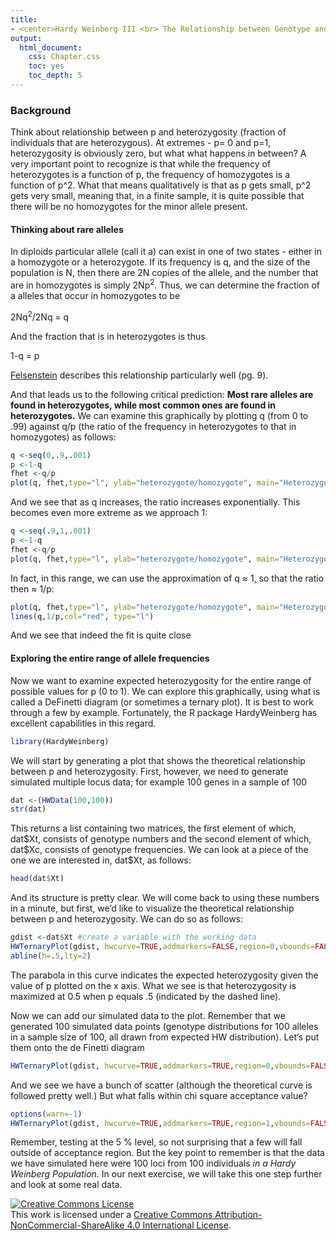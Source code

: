 ```yaml
---
title: 
- <center>Hardy Weinberg III <br> The Relationship between Genotype and Allele Frequencies</center>
output:
  html_document:
    css: Chapter.css
    toc: yes
    toc_depth: 5
---
```


### Background

Think about relationship between p and heterozygosity (fraction of individuals that are heterozygous).  At extremes - p= 0 and p=1, heterozygosity is obviously zero, but what  what happens in between? A very important point to recognize is that while the frequency of heterozygotes is a function of p, the frequency of homozygotes is a function of p^2.  What that means qualitatively is that as p gets small, p^2 gets very small, meaning that, in a finite sample, it is quite possible that there will be no homozygotes for the minor allele present.

#### Thinking about rare alleles

In diploids particular allele (call it a) can exist in one of two states - either in a homozygote or a heterozygote.  If its frequency is q, and the size of the population is N, then there are 2N copies of the allele, and the number that are in homozygotes is simply 2Np^2^.  Thus, we can determine the fraction of a alleles that occur in homozygotes to be

2Nq^2^/2Nq = q

And the fraction that is in heterozygotes is thus

1-q = p

[Felsenstein](http://evolution.gs.washington.edu/pgbook/pgbook.pdf) describes this relationship particularly well (pg. 9).

And that leads us to the following critical prediction:  **Most rare alleles are found in heterozygotes, while most common ones are found in heterozygotes.** We can examine this graphically by plotting q (from 0 to .99) against q/p (the ratio of the frequency in heterozygotes to that in homozygotes) as follows:


```r
q <-seq(0,.9,.001)
p <-1-q
fhet <-q/p
plot(q, fhet,type="l", ylab="heterozygote/homozygote", main="Heterozygote/Homozygote as a Function of p")
```
And we see that as q increases, the ratio increases exponentially.  This becomes even more extreme as we approach 1:
```r
q <-seq(.9,1,.001)
p <-1-q
fhet <-q/p
plot(q, fhet,type="l", ylab="heterozygote/homozygote", main="Heterozygote/Homozygote as a Function of p")
```
In fact, in this range, we can use the approximation of q ≈ 1, so that the ratio then ≈ 1/p:
```r
plot(q, fhet,type="l", ylab="heterozygote/homozygote", main="Heterozygote/Homozygote as a Function of p")
lines(q,1/p,col="red", type="l")
```
And we see that indeed the fit is quite close

#### Exploring the entire range of allele frequencies

Now we want to examine expected heterozygosity for the entire range of possible values for p (0 to 1).  We can explore this graphically, using what is called a DeFinetti diagram (or sometimes a ternary plot).  It is best to work through a few by example.  Fortunately, the R package HardyWeinberg has excellent capabilities in this regard.
```r
library(HardyWeinberg)
```
We will start by generating a plot that shows the theoretical relationship between p and heterozygosity.  First, however, we need to generate simulated  multiple locus data; for example 100 genes in a sample of 100

```r
dat <-(HWData(100,100))
str(dat)
```
This returns a list containing two matrices, the first element of which, dat\$Xt, consists of genotype numbers and the second element of which, dat\$Xc, consists of genotype frequencies.  We can look at a piece of the one we are interested in, dat\$Xt, as follows:

```r
head(dat$Xt)
```
And its structure is pretty clear.  We will come back to using these numbers in a minute, but first, we'd like to visualize the theoretical relationship between p and heterozygosity.  We can do so as follows:


```r
gdist <-dat$Xt #create a variable with the working data
HWTernaryPlot(gdist, hwcurve=TRUE,addmarkers=FALSE,region=0,vbounds=FALSE,axis=2,vertexlab=c("0","","1"),axislab="P",main="Theoretical Relationship betweeen p and H",cex.main=1.2)
abline(h=.5,lty=2)
```
The parabola in this curve indicates the expected heterozygosity given the value of p plotted on the x axis.  What we see is that heterozygosity is maximized at 0.5 when p equals .5  (indicated by the dashed line).  

Now we can add our simulated data to the plot.  Remember that we generated 100 simulated data points (genotype distributions for 100 alleles in a sample size of 100, all drawn from expected HW distribution).  Let's put them onto the de Finetti diagram
```r
HWTernaryPlot(gdist, hwcurve=TRUE,addmarkers=TRUE,region=0,vbounds=FALSE,axis=2,vertexlab=c("0","","1"),axislab="P",main="Adding 100 Loci from N=100",cex.main=1.2)
```
And we see we have a bunch of scatter (although the theoretical curve is followed pretty well.)  But what falls within chi square acceptance value?

```r
options(warn=-1)
HWTernaryPlot(gdist, hwcurve=TRUE,addmarkers=TRUE,region=1,vbounds=FALSE,axis=2,vertexlab=c("0","","1"))
```
Remember, testing at the 5 % level, so not surprising that a few will fall outside of acceptance region.  But the key point to remember is that the data we have simulated here were 100 loci from 100 individuals *in a Hardy Weinberg Population*.  In our next exercise, we will take this one step further and look at some real data.  

<a rel="license" href="http://creativecommons.org/licenses/by-nc-sa/4.0/deed.en_US"><img alt="Creative Commons License" style="border-width:0" src="http://i.creativecommons.org/l/by-nc-sa/4.0/88x31.png" /></a><br />This work is licensed under a <a rel="license" href="http://creativecommons.org/licenses/by-nc-sa/4.0/deed.en_US">Creative Commons Attribution-NonCommercial-ShareAlike 4.0 International License</a>.